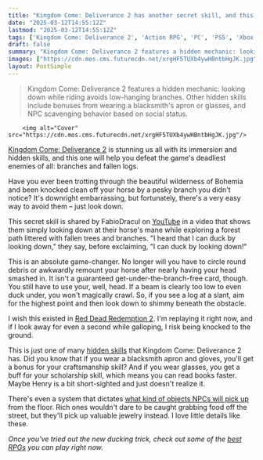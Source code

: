 ```yaml
---
title: "Kingdom Come: Deliverance 2 has another secret skill, and this one is an absolute game changer - looking down makes you duck under branches while riding your horse"
date: "2025-03-12T14:55:12Z"
lastmod: "2025-03-12T14:55:12Z"
tags: ['Kingdom Come: Deliverance 2', 'Action RPG', 'PC', 'PS5', 'Xbox Series X']
draft: false
summary: "Kingdom Come: Deliverance 2 features a hidden mechanic: looking down while riding avoids low-hanging branches.  Other hidden skills include bonuses from wearing a blacksmith's apron or glasses, and NPC scavenging behavior based on social status."
images: ["https://cdn.mos.cms.futurecdn.net/xrgHF5TUXb4ywHBntbHgJK.jpg"]
layout: PostSimple
---
```

> Kingdom Come: Deliverance 2 features a hidden mechanic: looking down while riding avoids low-hanging branches.  Other hidden skills include bonuses from wearing a blacksmith's apron or glasses, and NPC scavenging behavior based on social status.


        <img alt="Cover" src="https://cdn.mos.cms.futurecdn.net/xrgHF5TUXb4ywHBntbHgJK.jpg"/>
        
[<u>Kingdom Come: Deliverance 2</u>](https://www.gamesradar.com/games/action-rpg/kingdom-come-deliverance-2-tips/) is stunning us all with its immersion and hidden skills, and this one will help you defeat the game's deadliest enemies of all: branches and fallen logs.

Have you ever been trotting through the beautiful wilderness of Bohemia and been knocked clean off your horse by a pesky branch you didn't notice? It's downright embarrassing, but fortunately, there's a very easy way to avoid them – just look down.

This secret skill is shared by FabioDracul on [YouTube](https://www.gamesradar.com/tag/youtube/) in a video that shows them simply looking down at their horse's mane while exploring a forest path littered with fallen trees and branches. "I heard that I can duck by looking down," they say, before exclaiming, "I can duck by looking down!"

This is an absolute game-changer. No longer will you have to circle round debris or awkwardly remount your horse after nearly having your head smashed in. It isn't a guaranteed get-under-the-branch-free card, though. You still have to use your, well, head. If a beam is clearly too low to even duck under, you won't magically crawl. So, if you see a log at a slant, aim for the highest point and then look down to shimmy beneath the obstacle.

I wish this existed in [<u>Red Dead Redemption 2</u>](https://www.gamesradar.com/red-dead-redemption-2-100-completion-guide/). I'm replaying it right now, and if I look away for even a second while galloping, I risk being knocked to the ground.

This is just one of many [<u>hidden skills</u>](https://www.gamesradar.com/games/rpg/kingdom-come-deliverance-2-has-several-secret-skill-buffs-that-can-be-unlocked-with-pure-dedication-to-role-play-so-youd-better-hold-onto-that-blacksmiths-apron/) that Kingdom Come: Deliverance 2 has. Did you know that if you wear a blacksmith apron and gloves, you'll get a bonus for your craftsmanship skill? And if you wear glasses, you get a buff for your scholarship skill, which means you can read books faster. Maybe Henry is a bit short-sighted and just doesn't realize it.

There's even a system that dictates [<u>what kind of objects NPCs will pick up</u>](https://www.gamesradar.com/games/rpg/kingdom-come-deliverance-2-just-got-even-better-to-me-after-watching-this-video-showing-npcs-scavenging-and-a-dev-explaining-nobles-might-ignore-cheap-items-but-beggars-will-pick-them-up/) from the floor. Rich ones wouldn't dare to be caught grabbing food off the street, but they'll pick up valuable jewelry instead. I love little details like these.

*Once you've tried out the new ducking trick, check out some of the *[<u><em>best RPGs</em></u>](https://www.gamesradar.com/best-rpg-games/)* you can play right now.*
        